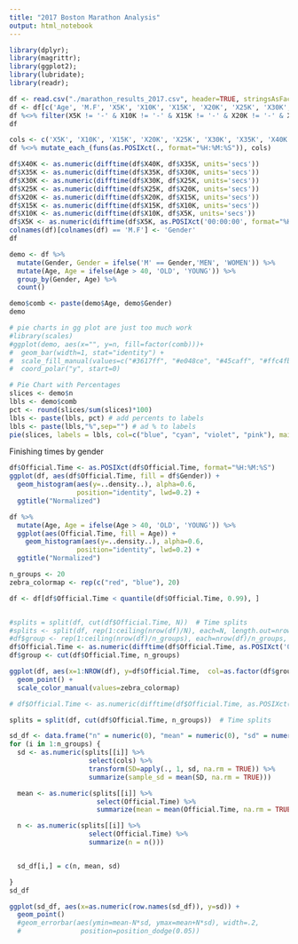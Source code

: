 ```yaml
---
title: "2017 Boston Marathon Analysis"
output: html_notebook
---
```


```r
library(dplyr);
library(magrittr);
library(ggplot2);
library(lubridate);
library(readr);
```

```r
df <- read.csv("./marathon_results_2017.csv", header=TRUE, stringsAsFactors=FALSE)
df <- df[c('Age', 'M.F', 'X5K', 'X10K', 'X15K', 'X20K', 'X25K', 'X30K', 'X35K', 'X40K', 'Pace', 'Official.Time')]
df %<>% filter(X5K != '-' & X10K != '-' & X15K != '-' & X20K != '-' & X25K != '-' & X30K != '-' & X35K != '-' & X40K != '-')
df
```

```r
cols <- c('X5K', 'X10K', 'X15K', 'X20K', 'X25K', 'X30K', 'X35K', 'X40K')
df %<>% mutate_each_(funs(as.POSIXct(., format="%H:%M:%S")), cols)

df$X40K <- as.numeric(difftime(df$X40K, df$X35K, units='secs'))
df$X35K <- as.numeric(difftime(df$X35K, df$X30K, units='secs'))
df$X30K <- as.numeric(difftime(df$X30K, df$X25K, units='secs'))
df$X25K <- as.numeric(difftime(df$X25K, df$X20K, units='secs'))
df$X20K <- as.numeric(difftime(df$X20K, df$X15K, units='secs'))
df$X15K <- as.numeric(difftime(df$X15K, df$X10K, units='secs'))
df$X10K <- as.numeric(difftime(df$X10K, df$X5K, units='secs'))
df$X5K <- as.numeric(difftime(df$X5K, as.POSIXct('00:00:00', format="%H:%M:%S"), units='secs'))
colnames(df)[colnames(df) == 'M.F'] <- 'Gender'
df
```


```r
demo <- df %>%
  mutate(Gender, Gender = ifelse('M' == Gender,'MEN', 'WOMEN')) %>% 
  mutate(Age, Age = ifelse(Age > 40, 'OLD', 'YOUNG')) %>% 
  group_by(Gender, Age) %>% 
  count()

demo$comb <- paste(demo$Age, demo$Gender)
demo

# pie charts in gg plot are just too much work
#library(scales)
#ggplot(demo, aes(x="", y=n, fill=factor(comb)))+
#  geom_bar(width=1, stat="identity") +
#  scale_fill_manual(values=c("#3617ff", "#e048ce", "#45caff", "#ffc4fb")) + 
#  coord_polar("y", start=0) 
```

```r
# Pie Chart with Percentages
slices <- demo$n
lbls <- demo$comb
pct <- round(slices/sum(slices)*100)
lbls <- paste(lbls, pct) # add percents to labels 
lbls <- paste(lbls,"%",sep="") # ad % to labels 
pie(slices, labels = lbls, col=c("blue", "cyan", "violet", "pink"), main="Distribution of gender and age")
```


Finishing times by gender

```r
df$Official.Time <- as.POSIXct(df$Official.Time, format="%H:%M:%S")
ggplot(df, aes(df$Official.Time, fill = df$Gender)) +
  geom_histogram(aes(y=..density..), alpha=0.6, 
                 position="identity", lwd=0.2) +
  ggtitle("Normalized")
```


```r
df %>%
  mutate(Age, Age = ifelse(Age > 40, 'OLD', 'YOUNG')) %>% 
  ggplot(aes(Official.Time, fill = Age)) +
    geom_histogram(aes(y=..density..), alpha=0.6, 
                 position="identity", lwd=0.2) +
  ggtitle("Normalized")

```



```r
n_groups <- 20
zebra_colormap <- rep(c("red", "blue"), 20)

df <- df[df$Official.Time < quantile(df$Official.Time, 0.99), ]


#splits = split(df, cut(df$Official.Time, N))  # Time splits
#splits <- split(df, rep(1:ceiling(nrow(df)/N), each=N, length.out=nrow(df)))  # N marathoners splits
#df$group <- rep(1:ceiling(nrow(df)/n_groups), each=nrow(df)/n_groups, length.out=nrow(df))  # N marathoners splits
df$Official.Time <- as.numeric(difftime(df$Official.Time, as.POSIXct('00:00:00', format="%H:%M:%S"), units='secs'))
df$group <- cut(df$Official.Time, n_groups)

ggplot(df, aes(x=1:NROW(df), y=df$Official.Time,  col=as.factor(df$group))) + 
  geom_point() + 
  scale_color_manual(values=zebra_colormap)
```


```r
# df$Official.Time <- as.numeric(difftime(df$Official.Time, as.POSIXct('00:00:00', format="%H:%M:%S"), units='secs'))

splits = split(df, cut(df$Official.Time, n_groups))  # Time splits

sd_df <- data.frame("n" = numeric(0), "mean" = numeric(0), "sd" = numeric(0))
for (i in 1:n_groups) {
  sd <- as.numeric(splits[[i]] %>%
                    select(cols) %>%
                    transform(SD=apply(., 1, sd, na.rm = TRUE)) %>%
                    summarize(sample_sd = mean(SD, na.rm = TRUE)))

  mean <- as.numeric(splits[[i]] %>%
                      select(Official.Time) %>%
                      summarize(mean = mean(Official.Time, na.rm = TRUE)))

  n <- as.numeric(splits[[i]] %>%
                    select(Official.Time) %>%
                    summarize(n = n()))


  sd_df[i,] = c(n, mean, sd)

}
sd_df
```

```r
ggplot(sd_df, aes(x=as.numeric(row.names(sd_df)), y=sd)) +
  geom_point()
  #geom_errorbar(aes(ymin=mean-N*sd, ymax=mean+N*sd), width=.2,
  #               position=position_dodge(0.05))
```










